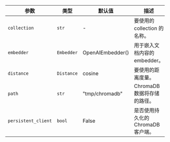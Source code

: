 | 参数           | 类型       | 默认值         | 描述                                         |
| -------------- | ---------- | -------------- | -------------------------------------------- |
| `collection`   | `str`      | -              | 要使用的 collection 的名称。                 |
| `embedder`     | `Embedder` | OpenAIEmbedder() | 用于嵌入文档内容的 embedder。                |
| `distance`     | `Distance` | cosine         | 要使用的距离度量。                           |
| `path`         | `str`      | "tmp/chromadb" | ChromaDB 数据将存储的路径。                |
| `persistent_client` | `bool`     | False          | 是否使用持久化的 ChromaDB 客户端。 |